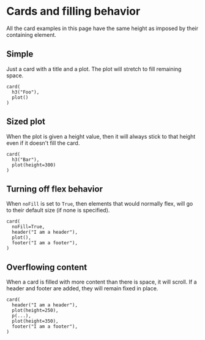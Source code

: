 
<Meta of={CardStories} />

# Cards and filling behavior

All the card examples in this page have the same height as imposed by their containing element.

## Simple

Just a card with a title and a plot. The plot will stretch to fill remaining space.

```
card(
  h3("Foo"),
  plot()
)
```

<Story of={CardStories.primary} />

## Sized plot

When the plot is given a height value, then it will always stick to that height even if it doesn't fill the card.

```
card(
  h3("Bar"),
  plot(height=300)
)
```

<Story of={CardStories.b} />

## Turning off flex behavior

When `noFill` is set to `True`, then elements that would normally flex, will go to their default size (if none is specified).

```
card(
  noFill=True,
  header("I am a header"),
  plot(),
  footer("I am a footer"),
)
```

<Story of={CardStories.c} />

## Overflowing content

When a card is filled with more content than there is space, it will scroll. If a header and footer are added, they will remain fixed in place.

```
card(
  header("I am a header"),
  plot(height=250),
  p(...),
  plot(height=350),
  footer("I am a footer"),
)
```

<Story of={CardStories.d} />
